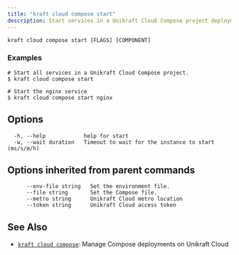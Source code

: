 ```yaml
---
title: "kraft cloud compose start"
description: Start services in a Unikraft Cloud Compose project deployment
---
```


```
kraft cloud compose start [FLAGS] [COMPONENT]
```

### Examples

```
# Start all services in a Unikraft Cloud Compose project.
$ kraft cloud compose start

# Start the nginx service
$ kraft cloud compose start nginx

```

## Options

```
  -h, --help            help for start
  -w, --wait duration   Timeout to wait for the instance to start (ms/s/m/h)
```

## Options inherited from parent commands

```
      --env-file string   Set the environment file.
      --file string       Set the Compose file.
      --metro string      Unikraft Cloud metro location
      --token string      Unikraft Cloud access token
```

## See Also

* [`kraft cloud compose`](/docs/cli/reference/kraft/cloud/compose): Manage Compose deployments on Unikraft Cloud

